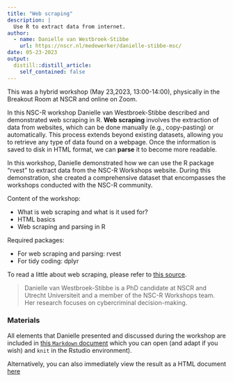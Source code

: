 ```yaml
---
title: "Web scraping"
description: |
  Use R to extract data from internet.
author:
  - name: Danielle van Westbroek-Stibbe
    url: https://nscr.nl/medewerker/danielle-stibbe-msc/
date: 05-23-2023
output:
  distill::distill_article:
    self_contained: false
---
```


This was a hybrid workshop (May 23,2023, 13:00-14:00), physically in the Breakout Room at NSCR and online on Zoom. 

In this NSC-R workshop Danielle van Westbroek-Stibbe  described and demonstrated web scraping in R. **Web scraping** involves the extraction of data from websites, which can be done manually (e.g., copy-pasting) or automatically. This process extends beyond existing datasets, allowing you to retrieve any type of data found on a webpage. Once the information is saved to disk in HTML format, we can **parse** it to become more readable.

In this workshop, Danielle demonstrated how we can use the R package "rvest" to extract data from the NSC-R Workshops website. During this demonstration, she created a comprehensive dataset that encompasses the workshops conducted with the NSC-R community.

Content of the workshop:

  - What is web scraping and what is it used for? 
  - HTML basics
  - Web scraping and parsing in R

Required packages:

  - For web scraping and parsing: rvest
  - For tidy coding: dplyr

To read a little about web scraping, please refer to [this source](https://www.zenrows.com/blog/web-scraping-r#is-r-good-for-web-scraping).

> Danielle van Westbroek-Stibbe is a PhD candidate at NSCR and Utrecht Universiteit and a member of the NSC-R Workshops team. Her research focuses on cybercriminal decision-making.




### Materials

All elements that Danielle presented and discussed during the workshop are included in [this `Markdown` document](https://nscrweb.netlify.app/materials/2023-05-23-webscraping/Web scraping tutorial.Rmd) which you can open (and adapt if you wish) and `knit` in the Rstudio environment).

Alternatively, you can also immediately view the result as a HTML document [here](https://nscrweb.netlify.app/materials/2023-05-23-webscraping/Web-scraping-tutorial.html)

